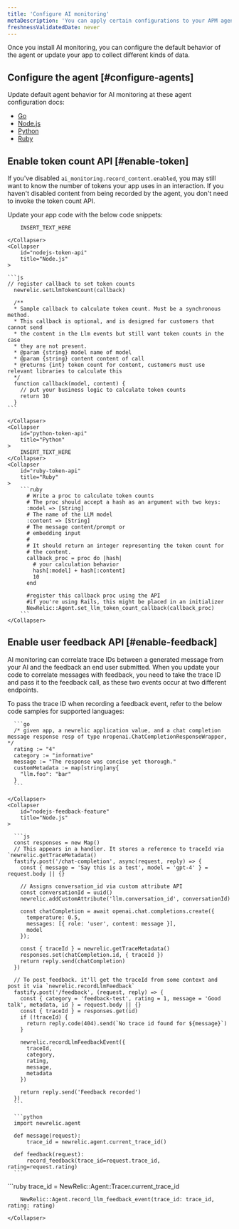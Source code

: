 ```yaml
---
title: 'Configure AI monitoring'
metaDescription: 'You can apply certain configurations to your APM agents to change how your AI data appears in New Relic.'
freshnessValidatedDate: never
---
```


Once you install AI monitoring, you can configure the default behavior of the agent or update your app to collect different kinds of data. 

## Configure the agent [#configure-agents]

Update default agent behavior for AI monitoring at these agent configuration docs: 

* [Go](/docs/apm/agents/go-agent/configuration/go-agent-configuration/#ai-monitoring)
* [Node.js](/docs/apm/agents/nodejs-agent/installation-configuration/nodejs-agent-configuration/#ai-monitoring)
* [Python](/docs/apm/agents/python-agent/configuration/python-agent-configuration/#ai-monitoring)
* [Ruby](/docs/apm/agents/ruby-agent/configuration/ruby-agent-configuration/#ai-monitoring)

## Enable token count API [#enable-token]

If you've disabled `ai_monitoring.record_content.enabled`, you may still want to know the number of tokens your app uses in an interaction. If you haven't disabled content from being recorded by the agent, you don't need to invoke the token count API. 

Update your app code with the below code snippets: 

<CollapserGroup>
    <Collapser
        id="go-token-api"
        title="Go"
    >

        INSERT_TEXT_HERE

    </Collapser>
    <Collapser
        id="nodejs-token-api"
        title="Node.js"
    >

    ```js
    // register callback to set token counts 
      newrelic.setLlmTokenCount(callback)

      /**
      * Sample callback to calculate token count. Must be a synchronous method.
      * This callback is optional, and is designed for customers that cannot send
      * the content in the Llm events but still want token counts in the case
      * they are not present.
      * @param {string} model name of model
      * @param {string} content content of call
      * @returns {int} token count for content, customers must use relevant libraries to calculate this
      */
      function callback(model, content) {
        // put your business logic to calculate token counts
        return 10
      }
    ```

    </Collapser>
    <Collapser
        id="python-token-api"
        title="Python"
    >
        INSERT_TEXT_HERE
    </Collapser>
    <Collapser
        id="ruby-token-api"
        title="Ruby"
    >
        ```ruby
          # Write a proc to calculate token counts
          # The proc should accept a hash as an argument with two keys:
          :model => [String] 
          # The name of the LLM model 
          :content => [String] 
          # The message content/prompt or 
          # embedding input
          # 
          # It should return an integer representing the token count for 
          # the content.
          callback_proc = proc do |hash| 
            # your calculation behavior
            hash[:model] + hash[:content]
            10
          end 

          #register this callback proc using the API
          #if you're using Rails, this might be placed in an initializer
          NewRelic::Agent.set_llm_token_count_callback(callback_proc)
        ```
    </Collapser>
</CollapserGroup>

## Enable user feedback API [#enable-feedback]

AI monitoring can correlate trace IDs between a generated message from your AI and the feedback an end user submitted. When you update your code to correlate messages with feedback, you need to take the trace ID and pass it to the feedback call, as these two events occur at two different endpoints.

To pass the trace ID when recording a feedback event, refer to the below code samples for supported languages:

<CollapserGroup>
    <Collapser
        id="go-feedback-feature"
        title="Go"
    >

      ```go
      /* given app, a newrelic application value, and a chat completion message response resp of type nropenai.ChatCompletionResponseWrapper, */
      rating := "4"
      category := "informative"
      message := "The response was concise yet thorough."
      customMetadata := map[string]any{
        "llm.foo": "bar"
      }
      ```

    </Collapser>
    <Collapser
        id="nodejs-feedback-feature"
        title="Node.js"
    >

      ```js
      const responses = new Map()
      // This appears in a handler. It stores a reference to traceId via `newrelic.getTraceMetadata()
      fastify.post('/chat-completion', async(request, reply) => {
        const { message = 'Say this is a test', model = 'gpt-4' } = request.body || {}

        // Assigns conversation_id via custom attribute API
        const conversationId = uuid()
        newrelic.addCustomAttribute('llm.conversation_id', conversationId)

        const chatCompletion = await openai.chat.completions.create({
          temperature: 0.5,
          messages: [{ role: 'user', content: message }],
          model
        });

        const { traceId } = newrelic.getTraceMetadata()
        responses.set(chatCompletion.id, { traceId })
        return reply.send(chatCompletion)
      })

      // To post feedback. it'll get the traceId from some context and post it via `newrelic.recordLlmFeedback`
      fastify.post('/feedback', (request, reply) => {
        const { category = 'feedback-test', rating = 1, message = 'Good talk', metadata, id } = request.body || {}
        const { traceId } = responses.get(id)
        if (!traceId) {
          return reply.code(404).send(`No trace id found for ${message}`)
        }

        newrelic.recordLlmFeedbackEvent({
          traceId,
          category,
          rating,
          message,
          metadata
        })

        return reply.send('Feedback recorded')
      })
      ```   
      
</Collapser>
    <Collapser
        id="python-feedback-feature"
        title="Python"
    >
    
      ```python
      import newrelic.agent

      def message(request):
          trace_id = newrelic.agent.current_trace_id()

      def feedback(request):
          record_feedback(trace_id=request.trace_id, rating=request.rating)
      ```    
</Collapser>
    <Collapser
        id="ruby-feedback-feature"
        title="Ruby"
    >
        ```ruby
        trace_id = NewRelic::Agent::Tracer.current_trace_id
        
        NewRelic::Agent.record_llm_feedback_event(trace_id: trace_id, rating: rating)
        ```
    </Collapser>
</CollapserGroup>